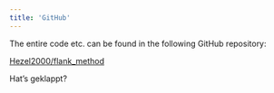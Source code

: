 ```yaml
---
title: 'GitHub'
---
```


The entire code etc. can be found in the following GitHub repository:

<a href="https://github.com/Hezel2000/flank_method">Hezel2000/flank_method</a>

Hat's geklappt?